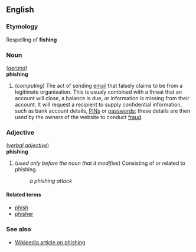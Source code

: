 ==English==
===Etymology===
Respelling of '''fishing''' <!--I presume -- [[User:Paul G|Paul G]] 09:36, 16 Apr 2004 (UTC) -->

===Noun===
(''[[gerund]]'')<br>
'''phishing'''

# (''computing'') The act of sending [[email]] that falsely claims to be from a legitimate organisation.  This is usualy combined with a threat that an account will close, a balance is due, or information is missing from their account.  It will request a recipient to supply confidential information, such as bank account details, [[PIN]]s or [[password]]s; these details are then used by the owners of the website to conduct [[fraud]].

===Adjective===
(''[[verbal adjective]]'')<br>
'''phishing'''

#(''used only before the noun that it modifies'') Consisting of or related to phishing.
#:''a phishing attack''

====Related terms====
*[[phish]]
*[[phisher]]

===See also===
*[[en:Phishing|Wikipedia article on phishing]]

<!-- This advice is useful but does not add to the definition and so does not belong in Wiktionary, in my opinion.  I am replacing it with a link to the Wikipedia page, which includes similar information -- [[User:Paul G|Paul G]] 09:36, 16 Apr 2004 (UTC)

These attacks have been documented against many major corporations.  It's better to err on the side of caution.  Don't trust websites and phone numbers provided in the email or webpage, as they can easily be [[spoofed]].  These emails can be the result of [[criminal]]s and [[virus]]es.

Find a previous printed statement, or contact by alternate means.  To confirm the details in the email, and ask someone in person, or over the phone (use a well established contact number).  Research the company to see what their policies and guidelines are regarding notices of that nature.  Forward a copy (if they agree) to their customer service division with complete headers.  You can also search the internet for keywords in the email to see if others have reported it.
-->